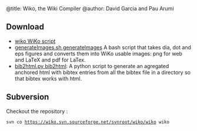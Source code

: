 ﻿@title: Wiko, the Wiki Compiler
@author: David Garcia and Pau Arumi

== Download ==

* [[wiko WiKo script]]
* [[generateImages.sh generateImages]] A bash script that takes dia, dot and eps figures and converts them into WiKo usable images: png for web and LaTeX and pdf for LaTex.
* [[bib2html.py bib2html]]: A python script to generate an agregated anchored html with bibtex entries from all the bibtex file in a directory so that bibtex works with html.


== Subversion ==

Checkout the repository :

 svn co https://wiko.svn.sourceforge.net/svnroot/wiko/wiko wiko
